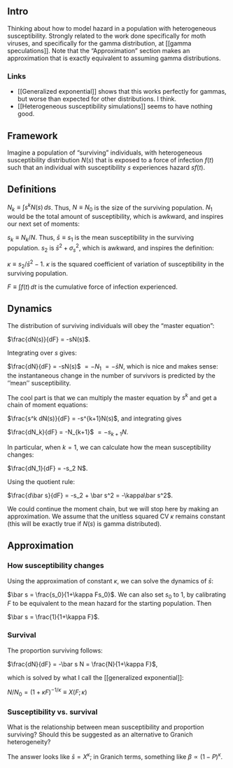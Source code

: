 
## Intro 

Thinking about how to model hazard in a population with heterogeneous susceptibility.  Strongly related to the work done specifically for moth viruses, and specifically for the gamma distribution, at [[gamma speculations]].  Note that the "Approximation" section makes an approximation that is exactly equivalent to assuming gamma distributions.

### Links 

* [[Generalized exponential]] shows that this works perfectly for gammas, but worse than expected for other distributions.  I think.
* [[Heterogeneous susceptibility simulations]] seems to have nothing good.

## Framework 

Imagine a population of "surviving" individuals, with heterogeneous susceptibility distribution $N(s)$ that is exposed to a force of infection $f(t)$ such that an individual with susceptibility $s$ experiences hazard $s f(t)$.

## Definitions 

$N_k \equiv \int{s^k N(s)\,ds}$.  Thus, $N \equiv N_0$ is the size of the surviving population.  $N_1$ would be the total amount of susceptibility, which is awkward, and inspires our next set of moments:

$s_k \equiv N_k/N$.  Thus, $\bar s \equiv s_1$ is the mean susceptibility in the surviving population.  $s_2$ is $\bar s^2 + \sigma_s^2$, which is awkward, and inspires the definition:

$\kappa \equiv s_2/\bar s^2 - 1$.  $\kappa$ is the squared coefficient of variation of susceptibility in the surviving population.

$F \equiv \int{f(t)\,dt}$ is the cumulative force of infection experienced.

## Dynamics 

The distribution of surviving individuals will obey the "master equation":

$\frac{dN(s)}{dF} = -sN(s)$.

Integrating over $s$ gives: 

$\frac{dN}{dF} = -sN(s)$ $= -N_1$ $=-\bar s N$, which is nice and makes sense: the instantaneous change in the number of survivors is predicted by the ''mean'' susceptibility.

The cool part is that we can multiply the master equation by $s^k$ and get a chain of moment equations:

$\frac{s^k dN(s)}{dF} = -s^{k+1}N(s)$, and integrating gives

$\frac{dN_k}{dF} = -N_{k+1}$ $=-s_{k+1} N$.

In particular, when $k=1$, we can calculate how the mean susceptibility changes:

$\frac{dN_1}{dF} = -s_2 N$.

Using the quotient rule:

$\frac{d\bar s}{dF} = -s_2 + \bar s^2 = -\kappa\bar s^2$.

We could continue the moment chain, but we will stop here by making an approximation.  We assume that the unitless squared CV $\kappa$ remains constant (this will be exactly true if $N(s)$ is gamma distributed).

## Approximation 

### How susceptibility changes 

Using the approximation of constant $\kappa$, we can solve the dynamics of $\bar s$:

$\bar s = \frac{s_0}{1+\kappa Fs_0}$.  We can also set $s_0$ to 1, by calibrating $F$ to be equivalent to the mean hazard for the starting population.  Then 

$\bar s = \frac{1}{1+\kappa F}$. 

### Survival 

The proportion surviving follows:

$\frac{dN}{dF} = -\bar s N = \frac{N}{1+\kappa F}$,

which is solved by what I call the [[generalized exponential]]:

$N/N_0 = (1+\kappa F)^{-1/\kappa} \equiv X(F; \kappa)$

### Susceptibility vs. survival 

What is the relationship between mean susceptibility and proportion surviving?  Should this be suggested as an alternative to Granich heterogeneity?

The answer looks like $\bar s = X^\kappa$; in Granich terms, something like $\beta \propto (1-P)^\kappa$.

